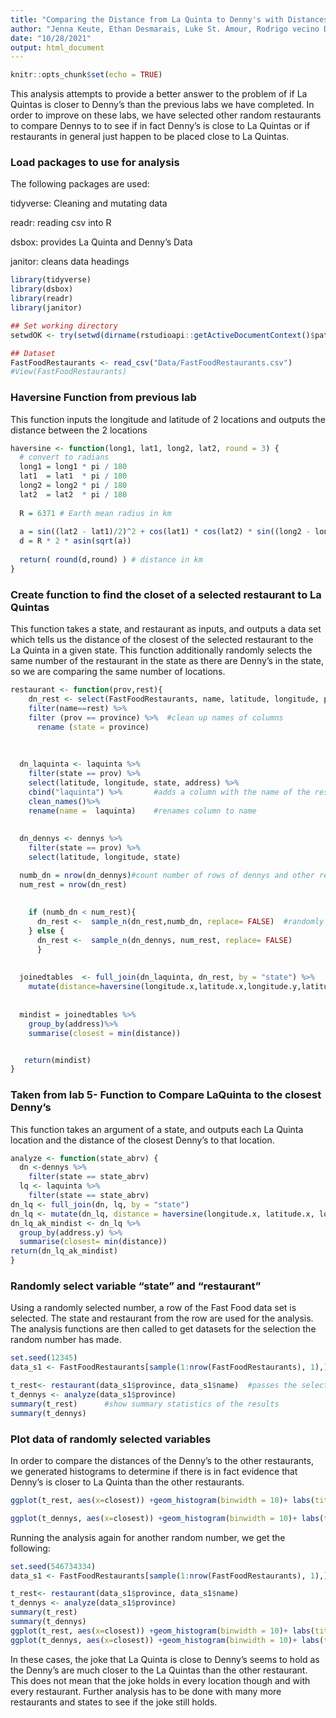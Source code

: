 ---
title: "Comparing the Distance from La Quinta to Denny's with Distances between La Quinta and Other Restaurants"
author: "Jenna Keute, Ethan Desmarais, Luke St. Amour, Rodrigo vecino De Haro"
date: "10/28/2021"
output: html_document
---

```{r setup, include=FALSE}
knitr::opts_chunk$set(echo = TRUE)
```


This analysis attempts to provide a better answer to the problem of if La Quintas is closer to Denny's than the previous labs we have completed. In order to improve on these labs, we have selected other random restaurants to compare Dennys to to see if in fact Denny's is close to La Quintas or if restaurants in general just happen to be placed close to La Quintas. 


### Load packages to use for analysis
The following packages are used:

tidyverse: Cleaning and mutating data

readr: reading csv into R

dsbox: provides La Quinta and Denny's Data

janitor: cleans data headings


```{r message=FALSE, warning=FALSE}
library(tidyverse)
library(dsbox)
library(readr)
library(janitor)

## Set working directory 
setwdOK <- try(setwd(dirname(rstudioapi::getActiveDocumentContext()$path)))

## Dataset
FastFoodRestaurants <- read_csv("Data/FastFoodRestaurants.csv")
#View(FastFoodRestaurants)
```

### Haversine Function from previous lab 

This function inputs the longitude and latitude of 2 locations and outputs the distance between the 2 locations

```{r}
haversine <- function(long1, lat1, long2, lat2, round = 3) {
  # convert to radians
  long1 = long1 * pi / 180
  lat1  = lat1  * pi / 180
  long2 = long2 * pi / 180
  lat2  = lat2  * pi / 180
  
  R = 6371 # Earth mean radius in km
  
  a = sin((lat2 - lat1)/2)^2 + cos(lat1) * cos(lat2) * sin((long2 - long1)/2)^2
  d = R * 2 * asin(sqrt(a))
  
  return( round(d,round) ) # distance in km
}
```


### Create function to find the closet of a selected restaurant to La Quintas

This function takes a state, and restaurant as inputs, and outputs a data set which tells us the distance of the closest of the selected restaurant to the La Quinta in a given state. This function additionally randomly selects the same number of the restaurant in the state as there are Denny's in the state, so we are comparing the same number of locations.  

```{r function}
restaurant <- function(prov,rest){
    dn_rest <- select(FastFoodRestaurants, name, latitude, longitude, province) %>%  #remove unneeded columns
    filter(name==rest) %>%
    filter (prov == province) %>%  #clean up names of columns
      rename (state = province)
  
   
    
  dn_laquinta <- laquinta %>%
    filter(state == prov) %>%
    select(latitude, longitude, state, address) %>%
    cbind("laquinta") %>%       #adds a column with the name of the restraunt
    clean_names()%>%
    rename(name =  laquinta)    #renames column to name
    
  
  dn_dennys <- dennys %>%
    filter(state == prov) %>%
    select(latitude, longitude, state)

  numb_dn = nrow(dn_dennys)#count number of rows of dennys and other restaurant
  num_rest = nrow(dn_rest)
  
  
    if (numb_dn < num_rest){
      dn_rest <-  sample_n(dn_rest,numb_dn, replace= FALSE)  #randomly select the same amount of locations as Dennys
    } else {
      dn_rest <-  sample_n(dn_dennys, num_rest, replace= FALSE)
      }
      
  
  joinedtables  <- full_join(dn_laquinta, dn_rest, by = "state") %>%
    mutate(distance=haversine(longitude.x,latitude.x,longitude.y,latitude.y)) #calculate distances between la Quinta and restaurant
    
    
  mindist = joinedtables %>% 
    group_by(address)%>%
    summarise(closest = min(distance))


   return(mindist)
}

```
###  Taken from lab 5- Function to Compare LaQuinta to the closest Denny's

This function takes an argument of a state, and outputs each La Quinta location and the distance of the closest Denny's to that location. 

```{r}
analyze <- function(state_abrv) {
  dn <-dennys %>%
    filter(state == state_abrv)
  lq <- laquinta %>%
    filter(state == state_abrv)
dn_lq <- full_join(dn, lq, by = "state")
dn_lq <- mutate(dn_lq, distance = haversine(longitude.x, latitude.x, longitude.y, latitude.y))
dn_lq_ak_mindist <- dn_lq %>%
  group_by(address.y) %>%
  summarise(closest= min(distance))
return(dn_lq_ak_mindist)
}
```

### Randomly select variable "state" and "restaurant"
Using a randomly selected number, a row of the Fast Food data set is selected. The state and restaurant from the row are used for the analysis. The analysis functions are then called to get datasets for the selection the random number has made. 

```{r}
set.seed(12345)  
data_s1 <- FastFoodRestaurants[sample(1:nrow(FastFoodRestaurants), 1),] #select a random row according to the seed from the Fast Food Data

t_rest<- restaurant(data_s1$province, data_s1$name)  #passes the selected row into our functions
t_dennys <- analyze(data_s1$province)
summary(t_rest)      #show summary statistics of the results
summary(t_dennys)
```
### Plot data of randomly selected variables
In order to compare the distances of the Denny's to the other restaurants, we generated histograms to determine if there is in fact evidence that Denny's is closer to La Quinta than the other restaurants.


```{r}
ggplot(t_rest, aes(x=closest)) +geom_histogram(binwidth = 10)+ labs(title = data_s1$name, subtitle = data_s1$province)
```
```{r}
ggplot(t_dennys, aes(x=closest)) +geom_histogram(binwidth = 10)+ labs(title = "Dennys", subtitle = data_s1$province)
```

Running the analysis again for another random number, we get the following:

```{r}
set.seed(546734334)
data_s1 <- FastFoodRestaurants[sample(1:nrow(FastFoodRestaurants), 1),]

t_rest<- restaurant(data_s1$province, data_s1$name)
t_dennys <- analyze(data_s1$province)
summary(t_rest)
summary(t_dennys)
ggplot(t_rest, aes(x=closest)) +geom_histogram(binwidth = 10)+ labs(title = data_s1$name, subtitle = data_s1$province)
ggplot(t_dennys, aes(x=closest)) +geom_histogram(binwidth = 10)+ labs(title = "Dennys", subtitle = data_s1$province)

```

In these cases, the joke that La Quinta is close to Denny's seems to hold as the Denny's are much closer to the La Quintas than the other restaurant. This does not mean that the joke holds in every location though and with every restaurant. Further analysis has to be done with many more restaurants and states to see if the joke still holds. 